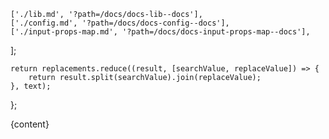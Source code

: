 

<Meta title="Docs/Spec" />

    ['./lib.md', '?path=/docs/docs-lib--docs'],
    ['./config.md', '?path=/docs/docs-config--docs'],
    ['./input-props-map.md', '?path=/docs/docs-input-props-map--docs'],
];

    return replacements.reduce((result, [searchValue, replaceValue]) => {
        return result.split(searchValue).join(replaceValue);
    }, text);
};


<Markdown>{content}</Markdown>
